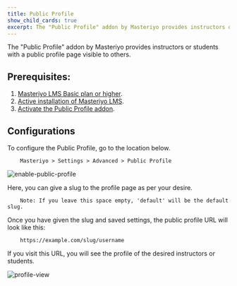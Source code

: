 ```yaml
---
title: Public Profile
show_child_cards: true
excerpt: The "Public Profile" addon by Masteriyo provides instructors or students with a public profile page visible to others.
---
```


The "Public Profile" addon by Masteriyo provides instructors or students with a public profile page visible to others.

## Prerequisites:

1. [Masteriyo LMS Basic plan or higher](https://masteriyo.com/pricing/).  
2. [Active installation of Masteriyo LMS](https://docs.masteriyo.com/getting-started/installation#installing-masteriyo-lms-pro-version).
3. [Activate the Public Profile addon](https://docs.masteriyo.com/getting-started/activate-masteriyo-addons).

## Configurations

To configure the Public Profile, go to the location below.

        Masteriyo > Settings > Advanced > Public Profile

![enable-public-profile](https://github.com/Masteriyo/masteriyo-docs/assets/75772539/59eec6b6-2fd3-4954-9712-27e3860c6942)

Here, you can give a slug to the profile page as per your desire.

        Note: If you leave this space empty, 'default' will be the default slug.

Once you have given the slug and saved settings, the public profile URL will look like this:

        https://example.com/slug/username

If you visit this URL, you will see the profile of the desired instructors or students.

![profile-view](https://github.com/Masteriyo/masteriyo-docs/assets/75772539/03937ca5-e015-4a68-89c8-6fd304a01df3)
